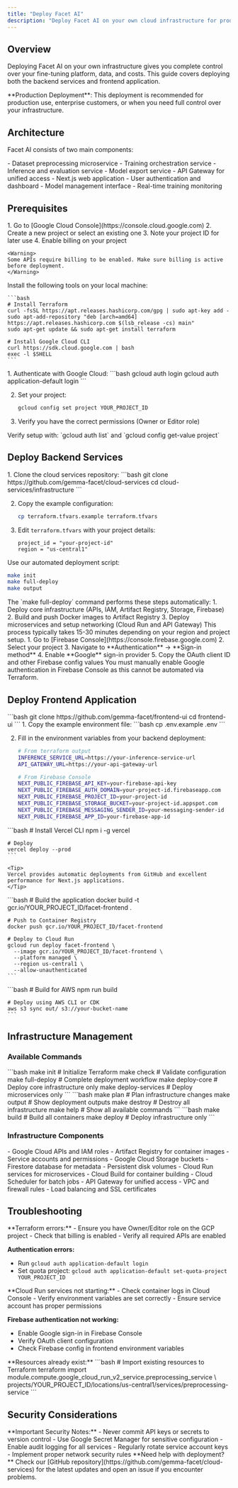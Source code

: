 ```yaml
---
title: "Deploy Facet AI"
description: "Deploy Facet AI on your own cloud infrastructure for production use"
---
```


## Overview

Deploying Facet AI on your own infrastructure gives you complete control over your fine-tuning platform, data, and costs. This guide covers deploying both the backend services and frontend application.

<Warning>
**Production Deployment**: This deployment is recommended for production use, enterprise customers, or when you need full control over your infrastructure.
</Warning>

## Architecture

Facet AI consists of two main components:

<CardGroup cols={2}>
<Card title="Backend Services" icon="server">
  - Dataset preprocessing microservice
  - Training orchestration service
  - Inference and evaluation service
  - Model export service
  - API Gateway for unified access
</Card>

<Card title="Frontend Application" icon="square-mouse-pointer">
  - Next.js web application
  - User authentication and dashboard
  - Model management interface
  - Real-time training monitoring
</Card>
</CardGroup>

## Prerequisites

<Steps>
<Step title="Google Cloud Platform Setup">
  <Tabs>
  <Tab title="Create GCP Project">
    1. Go to [Google Cloud Console](https://console.cloud.google.com)
    2. Create a new project or select an existing one
    3. Note your project ID for later use
    4. Enable billing on your project

    <Warning>
    Some APIs require billing to be enabled. Make sure billing is active before deployment.
    </Warning>
  </Tab>

  <Tab title="Install Required Tools">
    Install the following tools on your local machine:

    ```bash
    # Install Terraform
    curl -fsSL https://apt.releases.hashicorp.com/gpg | sudo apt-key add -
    sudo apt-add-repository "deb [arch=amd64] https://apt.releases.hashicorp.com $(lsb_release -cs) main"
    sudo apt-get update && sudo apt-get install terraform

    # Install Google Cloud CLI
    curl https://sdk.cloud.google.com | bash
    exec -l $SHELL
    ```
  </Tab>
  </Tabs>
</Step>

<Step title="Authentication Setup">
  1. Authenticate with Google Cloud:
     ```bash
     gcloud auth login
     gcloud auth application-default login
     ```

  2. Set your project:
     ```bash
     gcloud config set project YOUR_PROJECT_ID
     ```

  3. Verify you have the correct permissions (Owner or Editor role)

  <Check>
  Verify setup with: `gcloud auth list` and `gcloud config get-value project`
  </Check>
</Step>
</Steps>

## Deploy Backend Services

<Steps>
<Step title="Clone and Setup">
  1. Clone the cloud services repository:
     ```bash
     git clone https://github.com/gemma-facet/cloud-services
     cd cloud-services/infrastructure
     ```

  2. Copy the example configuration:
     ```bash
     cp terraform.tfvars.example terraform.tfvars
     ```

  3. Edit `terraform.tfvars` with your project details:
     ```hcl
     project_id = "your-project-id"
     region = "us-central1"
     ```
</Step>

<Step title="Initialize and Deploy">
  Use our automated deployment script:

  ```bash
  make init
  make full-deploy
  make output
  ```

  <Info>
  The `make full-deploy` command performs these steps automatically:
  1. Deploy core infrastructure (APIs, IAM, Artifact Registry, Storage, Firebase)
  2. Build and push Docker images to Artifact Registry
  3. Deploy microservices and setup networking (Cloud Run and API Gateway)
  </Info>

  <Tip>
  This process typically takes 15-30 minutes depending on your region and project setup.
  </Tip>
</Step>

<Step title="Configure Authentication">
  1. Go to [Firebase Console](https://console.firebase.google.com)
  2. Select your project
  3. Navigate to **Authentication** → **Sign-in method**
  4. Enable **Google** sign-in provider
  5. Copy the OAuth client ID and other Firebase config values

  <Warning>
  You must manually enable Google authentication in Firebase Console as this cannot be automated via Terraform.
  </Warning>
</Step>
</Steps>

## Deploy Frontend Application

<Steps>
<Step title="Clone Frontend Repository">
  ```bash
  git clone https://github.com/gemma-facet/frontend-ui
  cd frontend-ui
  ```
</Step>

<Step title="Configure Environment Variables">
  1. Copy the example environment file:
     ```bash
     cp .env.example .env
     ```

  2. Fill in the environment variables from your backend deployment:
     ```bash
     # From terraform output
     INFERENCE_SERVICE_URL=https://your-inference-service-url
     API_GATEWAY_URL=https://your-api-gateway-url

     # From Firebase Console
     NEXT_PUBLIC_FIREBASE_API_KEY=your-firebase-api-key
     NEXT_PUBLIC_FIREBASE_AUTH_DOMAIN=your-project-id.firebaseapp.com
     NEXT_PUBLIC_FIREBASE_PROJECT_ID=your-project-id
     NEXT_PUBLIC_FIREBASE_STORAGE_BUCKET=your-project-id.appspot.com
     NEXT_PUBLIC_FIREBASE_MESSAGING_SENDER_ID=your-messaging-sender-id
     NEXT_PUBLIC_FIREBASE_APP_ID=your-firebase-app-id
     ```
</Step>

<Step title="Deploy to Your Platform">
  <Tabs>
  <Tab title="Vercel (Recommended)">
    ```bash
    # Install Vercel CLI
    npm i -g vercel

    # Deploy
    vercel deploy --prod
    ```

    <Tip>
    Vercel provides automatic deployments from GitHub and excellent performance for Next.js applications.
    </Tip>
  </Tab>

  <Tab title="Google Cloud Run">
    ```bash
    # Build the application
    docker build -t gcr.io/YOUR_PROJECT_ID/facet-frontend .

    # Push to Container Registry
    docker push gcr.io/YOUR_PROJECT_ID/facet-frontend

    # Deploy to Cloud Run
    gcloud run deploy facet-frontend \
      --image gcr.io/YOUR_PROJECT_ID/facet-frontend \
      --platform managed \
      --region us-central1 \
      --allow-unauthenticated
    ```
  </Tab>

  <Tab title="AWS (ECS/Lambda)">
    ```bash
    # Build for AWS
    npm run build

    # Deploy using AWS CLI or CDK
    aws s3 sync out/ s3://your-bucket-name
    ```
  </Tab>
  </Tabs>
</Step>
</Steps>

## Infrastructure Management

### Available Commands

<AccordionGroup>
<Accordion title="Deployment Commands">
  ```bash
  make init           # Initialize Terraform
  make check          # Validate configuration
  make full-deploy    # Complete deployment workflow
  make deploy-core    # Deploy core infrastructure only
  make deploy-services # Deploy microservices only
  ```
</Accordion>

<Accordion title="Management Commands">
  ```bash
  make plan           # Plan infrastructure changes
  make output         # Show deployment outputs
  make destroy        # Destroy all infrastructure
  make help           # Show all available commands
  ```
</Accordion>

<Accordion title="Build Commands">
  ```bash
  make build          # Build all containers
  make deploy         # Deploy infrastructure only
  ```
</Accordion>
</AccordionGroup>

### Infrastructure Components

<CardGroup cols={2}>
<Card title="Core Infrastructure" icon="building">
  - Google Cloud APIs and IAM roles
  - Artifact Registry for container images
  - Service accounts and permissions
</Card>

<Card title="Storage Layer" icon="database">
  - Google Cloud Storage buckets
  - Firestore database for metadata
  - Persistent disk volumes
</Card>

<Card title="Compute Services" icon="server">
  - Cloud Run services for microservices
  - Cloud Build for container building
  - Cloud Scheduler for batch jobs
</Card>

<Card title="Networking" icon="network-wired">
  - API Gateway for unified access
  - VPC and firewall rules
  - Load balancing and SSL certificates
</Card>
</CardGroup>

## Troubleshooting

<AccordionGroup>
<Accordion title="Deployment Issues">
  **Terraform errors:**
  - Ensure you have Owner/Editor role on the GCP project
  - Check that billing is enabled
  - Verify all required APIs are enabled

  **Authentication errors:**
  - Run `gcloud auth application-default login`
  - Set quota project: `gcloud auth application-default set-quota-project YOUR_PROJECT_ID`
</Accordion>

<Accordion title="Service Issues">
  **Cloud Run services not starting:**
  - Check container logs in Cloud Console
  - Verify environment variables are set correctly
  - Ensure service account has proper permissions

  **Firebase authentication not working:**
  - Enable Google sign-in in Firebase Console
  - Verify OAuth client configuration
  - Check Firebase config in frontend environment variables
</Accordion>

<Accordion title="Resource Conflicts">
  **Resources already exist:**
  ```bash
  # Import existing resources to Terraform
  terraform import module.compute.google_cloud_run_v2_service.preprocessing_service \
    projects/YOUR_PROJECT_ID/locations/us-central1/services/preprocessing-service
  ```
</Accordion>
</AccordionGroup>

## Security Considerations

<Warning>
**Important Security Notes:**
- Never commit API keys or secrets to version control
- Use Google Secret Manager for sensitive configuration
- Enable audit logging for all services
- Regularly rotate service account keys
- Implement proper network security rules
</Warning>

<Note>
**Need help with deployment?** Check our [GitHub repository](https://github.com/gemma-facet/cloud-services) for the latest updates and open an issue if you encounter problems.
</Note>